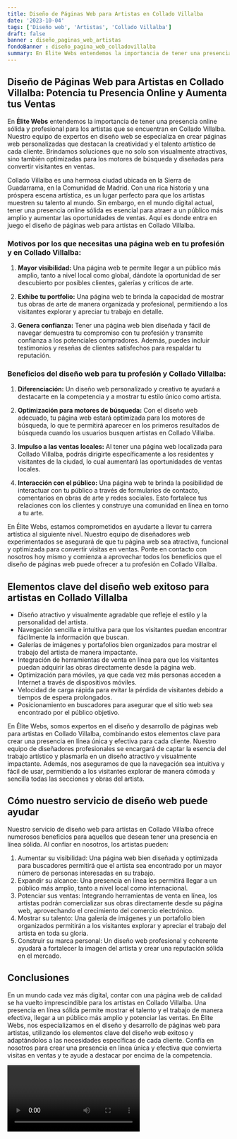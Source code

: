 ```yaml
---
title: Diseño de Páginas Web para Artistas en Collado Villalba
date: '2023-10-04'
tags: ['Diseño web', 'Artistas', 'Collado Villalba']
draft: false
banner : diseño_paginas_web_artistas
fondoBanner : diseño_pagina_web_colladovillalba
summary: En Élite Webs entendemos la importancia de tener una presencia online sólida y profesional para los artistas que se encuentran en Collado Villalba. Nuestro equipo de expertos en diseño web se especializa en crear páginas web personalizadas que destacan la creatividad y el talento artístico de cada cliente. Brindamos soluciones que no solo son visualmente atractivas, sino también optimizadas para los motores de búsqueda y diseñadas para convertir visitantes en ventas.
---
```


## Diseño de Páginas Web para Artistas en Collado Villalba: Potencia tu Presencia Online y Aumenta tus Ventas

En **Élite Webs** entendemos la importancia de tener una presencia online sólida y profesional para los artistas que se encuentran en Collado Villalba. Nuestro equipo de expertos en diseño web se especializa en crear páginas web personalizadas que destacan la creatividad y el talento artístico de cada cliente. Brindamos soluciones que no solo son visualmente atractivas, sino también optimizadas para los motores de búsqueda y diseñadas para convertir visitantes en ventas.

Collado Villalba es una hermosa ciudad ubicada en la Sierra de Guadarrama, en la Comunidad de Madrid. Con una rica historia y una próspera escena artística, es un lugar perfecto para que los artistas muestren su talento al mundo. Sin embargo, en el mundo digital actual, tener una presencia online sólida es esencial para atraer a un público más amplio y aumentar las oportunidades de ventas. Aquí es donde entra en juego el diseño de páginas web para artistas en Collado Villalba.

### Motivos por los que necesitas una página web en tu profesión y en Collado Villalba:

1. **Mayor visibilidad:** Una página web te permite llegar a un público más amplio, tanto a nivel local como global, dándote la oportunidad de ser descubierto por posibles clientes, galerías y críticos de arte.

2. **Exhibe tu portfolio:** Una página web te brinda la capacidad de mostrar tus obras de arte de manera organizada y profesional, permitiendo a los visitantes explorar y apreciar tu trabajo en detalle.

3. **Genera confianza:** Tener una página web bien diseñada y fácil de navegar demuestra tu compromiso con tu profesión y transmite confianza a los potenciales compradores. Además, puedes incluir testimonios y reseñas de clientes satisfechos para respaldar tu reputación.

### Beneficios del diseño web para tu profesión y Collado Villalba:

1. **Diferenciación:** Un diseño web personalizado y creativo te ayudará a destacarte en la competencia y a mostrar tu estilo único como artista.

2. **Optimización para motores de búsqueda:** Con el diseño web adecuado, tu página web estará optimizada para los motores de búsqueda, lo que te permitirá aparecer en los primeros resultados de búsqueda cuando los usuarios busquen artistas en Collado Villalba.

3. **Impulso a las ventas locales:** Al tener una página web localizada para Collado Villalba, podrás dirigirte específicamente a los residentes y visitantes de la ciudad, lo cual aumentará las oportunidades de ventas locales.

4. **Interacción con el público:** Una página web te brinda la posibilidad de interactuar con tu público a través de formularios de contacto, comentarios en obras de arte y redes sociales. Esto fortalece tus relaciones con los clientes y construye una comunidad en línea en torno a tu arte.

En Élite Webs, estamos comprometidos en ayudarte a llevar tu carrera artística al siguiente nivel. Nuestro equipo de diseñadores web experimentados se asegurará de que tu página web sea atractiva, funcional y optimizada para convertir visitas en ventas. Ponte en contacto con nosotros hoy mismo y comienza a aprovechar todos los beneficios que el diseño de páginas web puede ofrecer a tu profesión en Collado Villalba.

<GifSeo />

<Cta />

## Elementos clave del diseño web exitoso para artistas en Collado Villalba

- Diseño atractivo y visualmente agradable que refleje el estilo y la personalidad del artista.
- Navegación sencilla e intuitiva para que los visitantes puedan encontrar fácilmente la información que buscan.
- Galerías de imágenes y portafolios bien organizados para mostrar el trabajo del artista de manera impactante.
- Integración de herramientas de venta en línea para que los visitantes puedan adquirir las obras directamente desde la página web.
- Optimización para móviles, ya que cada vez más personas acceden a Internet a través de dispositivos móviles.
- Velocidad de carga rápida para evitar la pérdida de visitantes debido a tiempos de espera prolongados.
- Posicionamiento en buscadores para asegurar que el sitio web sea encontrado por el público objetivo.

En Élite Webs, somos expertos en el diseño y desarrollo de páginas web para artistas en Collado Villalba, combinando estos elementos clave para crear una presencia en línea única y efectiva para cada cliente. Nuestro equipo de diseñadores profesionales se encargará de captar la esencia del trabajo artístico y plasmarla en un diseño atractivo y visualmente impactante. Además, nos aseguramos de que la navegación sea intuitiva y fácil de usar, permitiendo a los visitantes explorar de manera cómoda y sencilla todas las secciones y obras del artista.

## Cómo nuestro servicio de diseño web puede ayudar

Nuestro servicio de diseño web para artistas en Collado Villalba ofrece numerosos beneficios para aquellos que desean tener una presencia en línea sólida. Al confiar en nosotros, los artistas pueden:

1. Aumentar su visibilidad: Una página web bien diseñada y optimizada para buscadores permitirá que el artista sea encontrado por un mayor número de personas interesadas en su trabajo.
2. Expandir su alcance: Una presencia en línea les permitirá llegar a un público más amplio, tanto a nivel local como internacional.
3. Potenciar sus ventas: Integrando herramientas de venta en línea, los artistas podrán comercializar sus obras directamente desde su página web, aprovechando el crecimiento del comercio electrónico.
4. Mostrar su talento: Una galería de imágenes y un portafolio bien organizados permitirán a los visitantes explorar y apreciar el trabajo del artista en toda su gloria.
5. Construir su marca personal: Un diseño web profesional y coherente ayudará a fortalecer la imagen del artista y crear una reputación sólida en el mercado.

## Conclusiones

En un mundo cada vez más digital, contar con una página web de calidad se ha vuelto imprescindible para los artistas en Collado Villalba. Una presencia en línea sólida permite mostrar el talento y el trabajo de manera efectiva, llegar a un público más amplio y potenciar las ventas. En Élite Webs, nos especializamos en el diseño y desarrollo de páginas web para artistas, utilizando los elementos clave del diseño web exitoso y adaptándolos a las necesidades específicas de cada cliente. Confía en nosotros para crear una presencia en línea única y efectiva que convierta visitas en ventas y te ayude a destacar por encima de la competencia.

<Video />

<CtaBot job='Artistas' city='Collado Villalba'/>

<Gmaps query='Collado Villalba+españa+maps' />